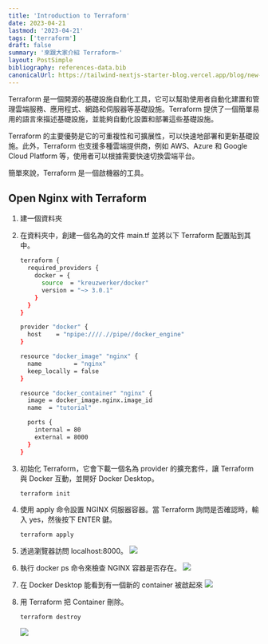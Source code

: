 ```yaml
---
title: 'Introduction to Terraform'
date: 2023-04-21
lastmod: '2023-04-21'
tags: ['terraform']
draft: false
summary: '來跟大家介紹 Terraform~'
layout: PostSimple
bibliography: references-data.bib
canonicalUrl: https://tailwind-nextjs-starter-blog.vercel.app/blog/new-features-in-v1/
---
```


Terraform 是一個開源的基礎設施自動化工具，它可以幫助使用者自動化建置和管理雲端服務、應用程式、網路和伺服器等基礎設施。Terraform 提供了一個簡單易用的語言來描述基礎設施，並能夠自動化設置和部署這些基礎設施。

Terraform 的主要優勢是它的可重複性和可擴展性，可以快速地部署和更新基礎設施。此外，Terraform 也支援多種雲端提供商，例如 AWS、Azure 和 Google Cloud Platform 等，使用者可以根據需要快速切換雲端平台。

簡單來說，Terraform 是一個啟機器的工具。

## Open Nginx with Terraform

1. 建一個資料夾
2. 在資料夾中，創建一個名為的文件 main.tf 並將以下 Terraform 配置貼到其中。

   ```bash
   terraform {
     required_providers {
       docker = {
         source  = "kreuzwerker/docker"
         version = "~> 3.0.1"
       }
     }
   }

   provider "docker" {
     host    = "npipe:////.//pipe//docker_engine"
   }

   resource "docker_image" "nginx" {
     name         = "nginx"
     keep_locally = false
   }

   resource "docker_container" "nginx" {
     image = docker_image.nginx.image_id
     name  = "tutorial"

     ports {
       internal = 80
       external = 8000
     }
   }
   ```

3. 初始化 Terraform，它會下載一個名為 provider 的擴充套件，讓 Terraform 與 Docker 互動，並開好 Docker Desktop。
   ```bash
   terraform init
   ```
4. 使用 apply 命令設置 NGINX 伺服器容器。當 Terraform 詢問是否確認時，輸入 yes，然後按下 ENTER 鍵。
   ```bash
   terraform apply
   ```
5. 透過瀏覽器訪問 localhost:8000。
   ![](https://i.imgur.com/7ymy8be.png)
6. 執行 docker ps 命令來檢查 NGINX 容器是否存在。
   ![](https://i.imgur.com/uLN8Egl.png)
7. 在 Docker Desktop 能看到有一個新的 container 被啟起來
   ![](https://i.imgur.com/cvD5Jdd.png)

8. 用 Terraform 把 Container 刪除。
   ```bash
   terraform destroy
   ```
   ![](https://i.imgur.com/HIq17BM.png)
